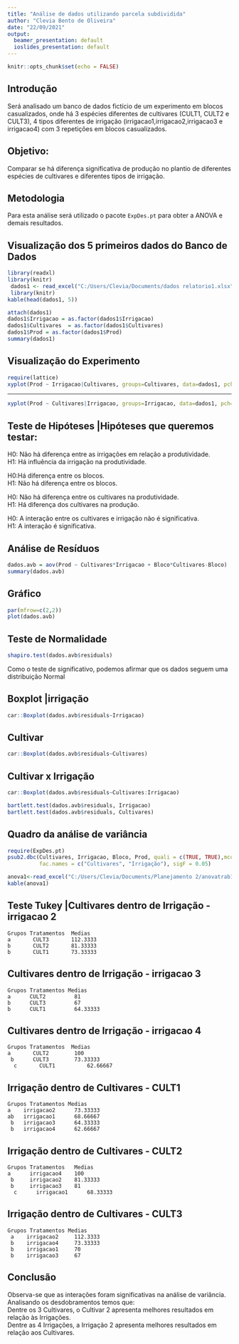 ---
title: "Análise de dados utilizando parcela subdividida"
author: "Clevia Bento de Oliveira"
date: "22/09/2021"
output:
  beamer_presentation: default
  ioslides_presentation: default
---

```{r setup, include=FALSE}
knitr::opts_chunk$set(echo = FALSE)
```

## Introdução
Será analisado um banco de dados fictício de um experimento em blocos casualizados, onde há 
3 espécies diferentes de cultivares (CULT1, CULT2 e CULT3), 4 tipos diferentes de irrigação 
(irrigacao1,irrigacao2,irrigacao3 e irrigacao4) com 3 repetições em blocos 
casualizados.

## Objetivo:

Comparar se há diferença significativa de produção no plantio de diferentes espécies de cultivares e diferentes tipos de irrigação.

## Metodologia  
Para esta análise será utilizado o pacote `ExpDes.pt` para obter a ANOVA e demais resultados.

## Visualização dos 5 primeiros dados do Banco de Dados
  


```{r warning=FALSE, echo=FALSE, message=FALSE}
library(readxl)
library(knitr)
 dados1 <- read_excel("C:/Users/Clevia/Documents/dados relatorio1.xlsx")
 library(knitr)
kable(head(dados1, 5))
```


```{r echo=FALSE, message=FALSE, warning=FALSE, include=FALSE}
attach(dados1)
dados1$Irrigacao = as.factor(dados1$Irrigacao)
dados1$Cultivares  = as.factor(dados1$Cultivares)
dados1$Prod = as.factor(dados1$Prod)
summary(dados1)
```

## Visualização do Experimento 

```{r message=FALSE, warning=FALSE, echo=FALSE}
require(lattice)
xyplot(Prod ~ Irrigacao|Cultivares, groups=Cultivares, data=dados1, pch=c(19,20,1),auto.key=TRUE, jitter.x=T)
```
  
---- 

```{r message=FALSE, warning=FALSE, echo=FALSE}
xyplot(Prod ~ Cultivares|Irrigacao, groups=Irrigacao, data=dados1, pch=c(19,20,1),auto.key=TRUE, jitter.x=T)

```

## Teste de Hipóteses |Hipóteses que queremos testar:  
H0: Não há diferença entre as irrigações em relação a produtividade.  
H1: Há influência da irrigação na produtividade.  
  
H0:Há diferença entre os blocos.  
H1: Não há diferença entre os blocos.  
  
H0: Não há diferença entre os cultivares na produtividade.  
H1: Há diferença dos cultivares na produção.  
  
H0: A interação entre os cultivares e irrigação não é significativa.  
H1: A interação é significativa.


## Análise de Resíduos
  
```{r message=FALSE, warning=FALSE}
dados.avb = aov(Prod ~ Cultivares*Irrigacao + Bloco*Cultivares-Bloco)
summary(dados.avb)
```

## Gráfico
```{r,message=FALSE,warning=FALSE}
par(mfrow=c(2,2))
plot(dados.avb)
```

## Teste de Normalidade 

```{r message=FALSE, warning=FALSE}
shapiro.test(dados.avb$residuals)
```
Como o teste de significativo, podemos afirmar que os dados seguem uma distribuição Normal  

## Boxplot |irrigação

```{r,message=FALSE,warning=FALSE,echo=FALSE}

car::Boxplot(dados.avb$residuals~Irrigacao)
```
## Cultivar
```{r,message=FALSE,warning=FALSE,echo=FALSE}
car::Boxplot(dados.avb$residuals~Cultivares)
```
## Cultivar x Irrigação
```{r,message=FALSE, warning=FALSE, echo=FALSE}
car::Boxplot(dados.avb$residuals~Cultivares:Irrigacao)
```

```{r include=FALSE}
bartlett.test(dados.avb$residuals, Irrigacao)
bartlett.test(dados.avb$residuals, Cultivares)
```

## Quadro da análise de variância

```{r eval=FALSE, message=FALSE, warning=FALSE, include=FALSE}
require(ExpDes.pt)
psub2.dbc(Cultivares, Irrigacao, Bloco, Prod, quali = c(TRUE, TRUE),mcomp = "tukey",
          fac.names = c("Cultivares", "Irrigação"), sigF = 0.05)
```
```{r echo=FALSE, message=FALSE, warning=FALSE}

anova1<-read_excel("C:/Users/Clevia/Documents/Planejamento 2/anovatrab1.xlsx")
kable(anova1)
```

## Teste Tukey |Cultivares dentro de Irrigação - irrigacao 2

```
Grupos Tratamentos  Medias  
a 	    CULT3 	    112.3333   
b 	    CULT2 	    81.33333   
b 	    CULT1 	    73.33333
```    


## Cultivares dentro de Irrigação - irrigacao 3

``` 
Grupos Tratamentos Medias  
a 	   CULT2 	     81   
b 	   CULT3 	     67   
b 	   CULT1 	     64.33333 
```   

## Cultivares dentro de Irrigação - irrigacao 4 
``` 
Grupos Tratamentos  Medias  
a 	    CULT2 	     100   
 b 	    CULT3 	     73.33333   
  c 	  CULT1 	     62.66667
  ```     
  
## Irrigação dentro de Cultivares - CULT1
``` 
Grupos Tratamentos Medias  
a 	 irrigacao2 	 73.33333   
ab 	 irrigacao1 	 68.66667   
 b 	 irrigacao3 	 64.33333   
 b 	 irrigacao4 	 62.66667   
 ```
  

 
## Irrigação dentro de Cultivares - CULT2
``` 
Grupos Tratamentos   Medias  
a 	   irrigacao4 	 100   
 b 	   irrigacao2 	 81.33333   
 b 	   irrigacao3 	 81   
  c 	 irrigacao1 	 68.33333 
  ```

## Irrigação dentro de Cultivares - CULT3
``` 
Grupos Tratamentos Medias  
 a 	  irrigacao2 	 112.3333   
 b 	  irrigacao4 	 73.33333   
 b 	  irrigacao1 	 70   
 b 	  irrigacao3 	 67 
 ```

## Conclusão 
Observa-se que as interações foram significativas na análise de variância.  
Analisando os desdobramentos temos que:  
Dentre os 3 Cultivares, o Cultivar 2 apresenta melhores resultados em relação às Irrigações.  
Dentre as 4 Irrigações, a Irrigação 2 apresenta melhores resultados em relação aos Cultivares.


